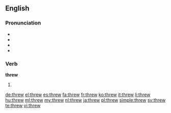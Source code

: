 ==English==

===Pronunciation===
* {{IPAchar|/θɹuː/}}
* {{audio|en-us-threw.ogg|Audio (US)}}
* {{rhymes|uː}}
* {{homophones|lang=en|through|thru}}

===Verb===
'''threw'''

# {{simple past of|throw}}

[[de:threw]]
[[el:threw]]
[[es:threw]]
[[fa:threw]]
[[fr:threw]]
[[ko:threw]]
[[it:threw]]
[[li:threw]]
[[hu:threw]]
[[ml:threw]]
[[my:threw]]
[[nl:threw]]
[[ja:threw]]
[[pl:threw]]
[[simple:threw]]
[[sv:threw]]
[[te:threw]]
[[vi:threw]]